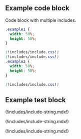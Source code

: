 ## Example code block

Code block with multiple includes.

```css
.example1 {
  width: 50%;
  height: 50%;
}

(!includes/include.css!)
(!includes/include.css!)
.example2 {
  width: 50%;
  height: 50%;
}

(!includes/include.css!)
```

## Example test block

(!includes/include-string.mdx!)

(!includes/include-string.mdx!)

(!includes/include-string.mdx!)
